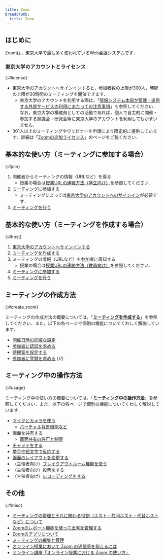 ```yaml
---
title: Zoom
breadcrumb:
  title: Zoom
---
```



<Mfa100Alert />

## はじめに

Zoomは，東京大学で最も多く使われているWeb会議システムです．

### 東京大学のアカウントとライセンス
{:#license}

- [東京大学のアカウントへサインイン](signin/)すると，参加者数の上限が300人，時間の上限が30時間のミーティングを開催できます．
    - 東京大学のアカウントを利用する際は，「[情報システム本部が管理・運用する外部サービスの利用にあたっての注意事項](/docs/dics-terms)」も参照してください．なお，東京大学の構成員としての活動であれば，個人で自主的に開催・参加する勉強会・研究会等に東京大学のアカウントを利用してもかまいません．
- 301人以上のミーティングやウェビナーを申請により限定的に提供しています．詳細は「[Zoomの追加ライセンス](license)」のページをご覧ください．

## 基本的な使い方（ミーティングに参加する場合）
{:#join}

1. 開催者からミーティングの情報（URLなど）を得る
    - 授業の場合は[授業URLの連絡方法（学生向け）](/oc/url)を参照してください．
1. [ミーティングに参加する](join/)
    - ミーティングによっては[東京大学のアカウントへのサインイン](signin/)が必要です．
1. [ミーティングを行う](usage/)

## 基本的な使い方（ミーティングを作成する場合）
{:#host}

1. [東京大学のアカウントへサインインする](signin/)
1. [ミーティングを作成する](create_room/)
1. ミーティングの情報（URLなど）を参加者に周知する
    - 授業の場合は[授業URLの連絡方法（教員向け）](/faculty_members/url)を参照してください．
1. [ミーティングに参加する](join/)
1. [ミーティングを行う](usage/)

## ミーティングの作成方法
{:#create_room}

ミーティングの作成方法の概要については，「**[ミーティングを作成する](create_room/)**」を参照してください．また，以下の各ページで個別の機能についてくわしく解説しています．

- [開催日時の詳細な設定](create_room/date_and_time/)
- [参加者に認証を求める](create_room/auth/)
- [待機室を設定する](create_room/waiting_room/)
- [参加者に登録を求める](create_room/registration/)
{/*<!-- - [代替ホストを設定する](create_room/alternative_host/) -->*/}

## ミーティング中の操作方法
{:#usage}

ミーティング中の使い方の概要については，「**[ミーティング中の操作方法](usage/)**」を参照してください．また，以下の各ページで個別の機能についてくわしく解説しています．

- [マイクとカメラを使う](usage/mic_cam/)
    - [バーチャル背景機能など](usage/mic_cam/virtual_background/)
- [画面を共有する](usage/screen_sharing/)
    - [画面共有の許可と制限](usage/screen_sharing/security/)
- [チャットをする](usage/chat/)
- [挙手や絵文字で反応する](usage/reaction/)
- [画面のレイアウトを変更する](usage/layout/)
- （主催者向け）[ブレイクアウトルーム機能を使う](usage/breakout/)
- （主催者向け）[投票をする](usage/poll/)
- （主催者向け）[レコーディングをする](usage/recording/)

## その他
{:#misc}

- [ミーティングの管理とそれに関わる役割（ホスト・共同ホスト・代替ホストなど）について](misc/management_roles/)
- [Zoomのレポート機能を使って出席を管理する](misc/report/)
- [Zoomのアプリについて](misc/app/)
- [ミーティングの編集と管理](misc/edit_meeting/)
- [オンライン授業において Zoom の通信量を抑えるには](/articles/zoom-data-traffic)
- [オンライン講座「オンライン授業における Zoom の使い方」](/events/2021-03-25/)

